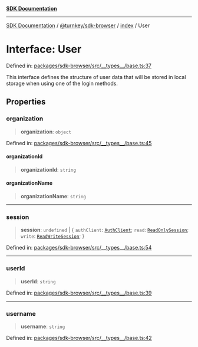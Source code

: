 [**SDK Documentation**](../../../../README.mdx)

***

[SDK Documentation](../../../../packages.mdx) / [@turnkey/sdk-browser](../../README.mdx) / [index](../README.mdx) / User

# Interface: User

Defined in: [packages/sdk-browser/src/\_\_types\_\_/base.ts:37](https://github.com/tkhq/sdk/blob/fd49bfe86475c8603b3eb385aa101efa36fa32fc/packages/sdk-browser/src/__types__/base.ts#L37)

This interface defines the structure of user data that will be stored in local storage
when using one of the login methods.

## Properties

### organization

> **organization**: `object`

Defined in: [packages/sdk-browser/src/\_\_types\_\_/base.ts:45](https://github.com/tkhq/sdk/blob/fd49bfe86475c8603b3eb385aa101efa36fa32fc/packages/sdk-browser/src/__types__/base.ts#L45)

#### organizationId

> **organizationId**: `string`

#### organizationName

> **organizationName**: `string`

***

### session

> **session**: `undefined` \| \{ `authClient`: [`AuthClient`](../enumerations/AuthClient.mdx); `read`: [`ReadOnlySession`](ReadOnlySession.mdx); `write`: [`ReadWriteSession`](ReadWriteSession.mdx); \}

Defined in: [packages/sdk-browser/src/\_\_types\_\_/base.ts:54](https://github.com/tkhq/sdk/blob/fd49bfe86475c8603b3eb385aa101efa36fa32fc/packages/sdk-browser/src/__types__/base.ts#L54)

***

### userId

> **userId**: `string`

Defined in: [packages/sdk-browser/src/\_\_types\_\_/base.ts:39](https://github.com/tkhq/sdk/blob/fd49bfe86475c8603b3eb385aa101efa36fa32fc/packages/sdk-browser/src/__types__/base.ts#L39)

***

### username

> **username**: `string`

Defined in: [packages/sdk-browser/src/\_\_types\_\_/base.ts:42](https://github.com/tkhq/sdk/blob/fd49bfe86475c8603b3eb385aa101efa36fa32fc/packages/sdk-browser/src/__types__/base.ts#L42)
